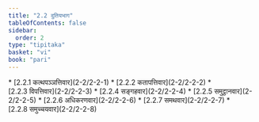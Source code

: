```yaml
---
title: "2.2 दुतियभाग"
tableOfContents: false
sidebar:
  order: 2
type: "tipitaka"
basket: "vi"
book: "pari"
---
```



<DynamicBreadcrumb />



<TableOfContents book="pari" section="2.2">
* [2.2.1 कत्थपञ्ञत्तिवार](2-2/2-2-1)
* [2.2.2 कतापत्तिवार](2-2/2-2-2)
* [2.2.3 विपत्तिवार](2-2/2-2-3)
* [2.2.4 सङ्गहवार](2-2/2-2-4)
* [2.2.5 समुट्ठानवार](2-2/2-2-5)
* [2.2.6 अधिकरणवार](2-2/2-2-6)
* [2.2.7 समथवार](2-2/2-2-7)
* [2.2.8 समुच्चयवार](2-2/2-2-8)
</TableOfContents>